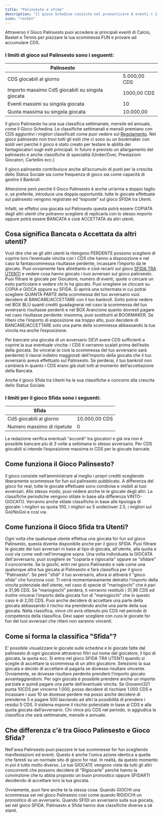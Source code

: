 ```yaml
---
title: "Palinsesto e sfida"
description: "Il gioco Schedina consiste nel pronosticare 8 eventi + 1 evento Jolly su manifestazioni ed esiti scelti dalla redazione del gioco"
icon: "rocket"
---
```


Attraverso il Gioco Palinsesto puoi accedere ai principali eventi di Calcio, Basket e Tennis per piazzare la tua scommessa FUN e provare ad accumulare CDS.

### I limiti di gioco sul Palinsesto sono i seguenti:

| **Palinsesto**                                   |              |
| ------------------------------------------------ | ------------ |
| CDS giocabili al giorno                          | 5.000,00 CDS |
| Importo massimo CdS giocabili su singola giocata | 1000,00 CDS  |
| Eventi massimi su singola giocata                | 10           |
| Quota massima su singola giocata                 | 10.000,00    |

Il gioco Palinsesto ha una sua classifica settimanale, mensile ed annuale, come il Gioco Schedina.
Le classifiche settimanali e mensili premiano con CDS aggiuntivi i migliori classificati come puoi vedere sul [Regolamento](https://corrieredellosport.fun/regolamento).
Nel gioco palinsesto non trovi tutti gli esiti che ci sono su un bookmaker con soldi veri perché il gioco è stato creato per testare le abilità dei fantagiocatori sugli esiti principali. In futuro è previsto un allargamento del palinsesto e anche classifiche di specialità (Under/Over, Prestazioni Giocatori, Cartellini ecc.)

Il gioco palinsesto contribuisce anche all’accumulo di punti per la crescita dello Status Sociale sia come frequenza di gioco sia come capacità di gestire il Bankroll.

Attenzione però perché il Gioco Palinsesto è anche un’arma a doppio taglio o, se preferite, introduce una doppia opportunità: tutte le giocate effettuate sul palinsesto vengono registrate ed “esposte” sul gioco SFIDA tra Utenti.

Infatti, se effettui una giocata sul Palinsesto questa potrà essere COPIATA dagli altri utenti che potranno scegliere di replicarla con lo stesso importo oppure potrà essere BANCATA e cioè ACCETTATA da altri utenti.

## Cosa significa Bancata o Accettata da altri utenti?

Vuol dire che se gli altri utenti la ritengono PERDENTE possono scegliere di coprire loro l’eventuale vincita con i CDS che hanno a disposizione e nel caso la fantascommessa risultasse perdente, incassare l’importo da te giocato.
Puoi ovviamente fare altrettanto e cioè recarti sul gioco [SFIDA TRA UTENTI](https://corrieredellosport.fun/sfida-tra-utenti) e vedere cosa hanno giocato i tuoi avversari sul gioco palinsesto.
Puoi filtrare le giocate per Giocatore, numero di eventi, quote o cercare un esito particolare e vedere chi lo ha giocato.
Puoi scegliere se cliccare su COPIA e GIOCA oppure su SFIDA.
Si aprirà una schermata in cui potrai scegliere QUANTA PARTE della scommessa del tuo avversario vuoi decidere di BANCARE/ACCETTARE con il tuo bankroll. Sotto potrai vedere nel BOX BLU quanti crediti guadagnerai nel caso la scommessa del tuo avversario risultasse perdenti e nel BOX Arancione quanto dovresti pagare nel caso risultasse perdente: insomma, puoi sostituirti al BOOKMAKER.
Se ritieni che l’importo di esposizione sia troppo alto, puoi decidere di BANCARE/ACCETTARE solo una parte della scommessa abbassando la tua vincita ma anche l’esposizione.

<Warning>
  Per bancare una giocata di un avversario DEVI avere CDS sufficienti a coprire la sua eventuale vincita: i CDS ti verranno scalati prima dell’esito della giocata. Se vincerai (e cioè la scommessa del tuo avversario sarà perdente) li riavrai indietro maggiorati dell’importo della giocata che il tuo avversario aveva effettuato sul Palinsesto. Se perderai, il tuo bankroll non cambierà in quanto i CDS erano già stati tolti al momento dell’accettazione della Bancata.
</Warning>

Anche il gioco Sfida tra Utenti ha le sua classifiche e concorre alla crescita dello Status Sociale.

### I limiti per il gioco Sfida sono i seguenti:

| **Sfida**                  |               |
| -------------------------- | ------------- |
| CdS giocabili al giorno    | 10.000,00 CDS |
| Numero massimo di ripetute | 0             |

<Warning>
  La redazione verifica eventuali “accordi” tra giocatori e già ora non è possibile bancare più di 3 volte a settimana lo stesso avversario.
  Per CDS giocabili si intende l’esposizione massima in CDS per le giocate bancate.
</Warning>

## Come funziona il Gioco Palinsesto?

Il gioco consiste nell’amministrare al meglio i propri crediti scegliendo liberamente scommesse for fun sul palinsesto pubblicato.
A differenza del gioco for real, tutte le giocate effettuate sono condivise e visibili ai tuoi avversari. Allo stesso modo, puoi vedere anche te le giocate degli altri.
Le classifiche periodiche vengono stilate in base alla differenza VINTO-GIOCATO.
Verranno anche stilate classifiche in base alle tipologia di giocate: i migliori su quota 100, i migliori su 5 under/over 2.5, i migliori sul Gol/NoGol e così via.

## Come funziona il Gioco Sfida tra Utenti?

Ogni volta che qualunque utente effettua una giocata for fun sul gioco Palinsesto, questa diventa disponibile anche per il gioco SFIDA.
Puoi filtrare le giocate dei tuoi avversari in base al tipo di giocata, all'utente, alla quota e così via come vedi nell'immagine sopra.
Una volta individuata la GIOCATA dell'avversario, puoi scegliere se
"copiarla e rigiocarla" oppure se "sfidare" il concorrente.
Se la giochi, entri nel gioco Palinsesto e vale come una qualunque altra tua giocata al Palinsesto e farà classifica per il gioco "Palinsesto".
Se però "sfidi" il tuo avversario, allora si attiverà il "gioco sfida" che funziona così:
Ti verrà momentaneamente detratto l'importo della vincita potenziale dell'utente, nel caso di specie di "mariogiochi" che è pari a 31,96 CDS.
Se "mariogiochi" perderà, ti verranno restituiti i 31,96 CDS ed inoltre vincerai l'importo della giocata fun di "mariogiochi" che in questo caso è di 2,00 CDS.
Puoi anche decidere di accettare una parte della giocata abbassando il rischio ma prendendo anche una parte della sua giocata.
Nella classifica, vince chi avrà ottenuto più CDS nel periodo di competenza della classifica.
Devi saper scegliere con cura le giocate for fun dei tuoi avversari che ritieni non saranno vincenti.

## Come si forma la classifica "Sfida"?

E’ possibile visualizzare le giocate sulle schedine e le giocate fatte dal palinsesto di ogni giocatore attraverso filtri sul nome del giocatore, il tipo di giocata, la quota ecc.
Si entra nel gioco SFIDA TRA UTENTI quando si sceglie di accettare la scommessa di un altro giocatore. Seleziono la sua giocata e decido di accettare di pagarla se dovesse risultare vincente.
Ovviamente, se dovesse risultare perdente prenderò l’importo giocato avvantaggiandomi.
Per ogni giocata è possibile prendere anche un importo parziale e quindi pagare una parte dell’eventuale vincita.
Se Giovanni321 punta 10CDS per vincerne 1.000, posso decidere di rischiare 1.000 CDS e incassare i suoi 10 se dovesse perdere ma posso anche decidere di prenderne 5 e pagare 500 lasciando ad altri la possibilità di prendere i residui 5 CDS. Il sistema espone il rischio potenziale in base ai CDS e alla quota giocata dall’avversario. Chi vince più CDS nel periodo, si aggiudica la classifica che sarà settimanale, mensile e annuale.

## Che differenza c'è tra Gioco Palinsesto e Gioco Sfida?

Nell'area Palinsesto puoi piazzare le tue scommesse for fun scegliendo manifestazioni ed eventi.
Questo è anche l'unica azione identica a quella che faresti su un normale sito di gioco for real.
In realtà, da questo momento in poi è tutto molto diverso.
Le tue GIOCATE vengono viste da tutti gli altri concorrenti che possono decidere di "Rigiocarle" perchè hanno la convinzione che tu abbia proposto un buon pronostico oppure SFIDARTI decidendo di accettare loro la tua giocata.

<Tip>
  Ovviamente, puoi fare anche te la stessa cosa:
  Quando GIOCHI una scommessa sei nel gioco Palinsesto così come quando RIGIOCHI un pronostico di un avversario.
  Quando SFIDI un avversario sulla sua giocata, sei nel gioco SFIDA. Palinsesto e Sfida hanno due classifiche diverse a sè stanti.
</Tip>